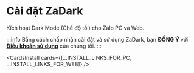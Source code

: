 
# Cài đặt ZaDark

Kích hoạt Dark Mode (Chế độ tối) cho Zalo PC và Web.

<AdsByGoogle>
  <p>
    <ins
      className="adsbygoogle"
      style={{ display: 'block' }}
      data-ad-client="ca-pub-5192881442581767"
      data-ad-slot="8722903447"
      data-ad-format="auto"
      data-full-width-responsive="true"
    />
  </p>
</AdsByGoogle>

:::info
Bằng cách chấp nhận cài đặt và sử dụng ZaDark, bạn **ĐỒNG Ý** với [**Điều khoản sử dụng**](/privacy-policy) của chúng tôi.
:::

<CardsInstall cards={[...INSTALL_LINKS_FOR_PC, ...INSTALL_LINKS_FOR_WEB]} />
